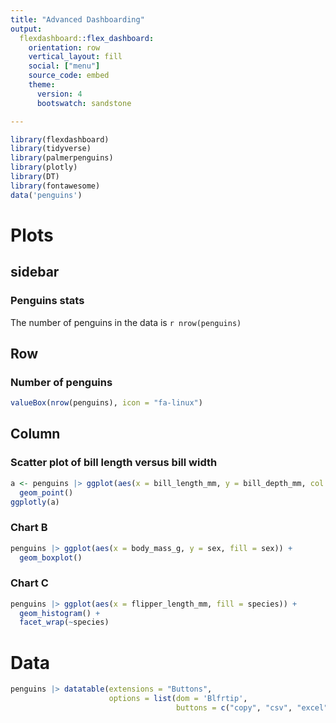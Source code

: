 ```yaml
---
title: "Advanced Dashboarding"
output: 
  flexdashboard::flex_dashboard:
    orientation: row
    vertical_layout: fill
    social: ["menu"]
    source_code: embed
    theme:
      version: 4
      bootswatch: sandstone

---
```


```r
library(flexdashboard)
library(tidyverse)
library(palmerpenguins)
library(plotly)
library(DT)
library(fontawesome)
data('penguins')
```

Plots {data-navmenu="Pages"}
============================================================

sidebar {.sidebar}
------------------------------------------------------------

### Penguins stats

The number of penguins in the data is `r nrow(penguins)`

Row
------------------------------------------------------------

### Number of penguins

```r
valueBox(nrow(penguins), icon = "fa-linux")
```


## Column {.tabset}

### Scatter plot of bill length versus bill width

```r
a <- penguins |> ggplot(aes(x = bill_length_mm, y = bill_depth_mm, col = species)) +
  geom_point()
ggplotly(a)
```




### Chart B

```r
penguins |> ggplot(aes(x = body_mass_g, y = sex, fill = sex)) +
  geom_boxplot()
```

### Chart C

```r
penguins |> ggplot(aes(x = flipper_length_mm, fill = species)) +
  geom_histogram() +
  facet_wrap(~species)
```


Data {data-navmenu="Pages"}
===============================================================

```r
penguins |> datatable(extensions = "Buttons",
                      options = list(dom = 'Blfrtip',
                                     buttons = c("copy", "csv", "excel", "pdf", "print")))
```















